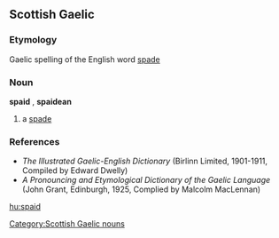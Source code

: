 ==Scottish Gaelic==

===Etymology===
Gaelic spelling of the English word [[spade]]

===Noun===
'''spaid''' {{f}}, '''spaidean''' {{p}}

# a [[spade]]

===References===
* ''The Illustrated Gaelic-English Dictionary'' (Birlinn Limited, 1901-1911, Compiled by Edward Dwelly)
* ''A Pronouncing and Etymological Dictionary of the Gaelic Language'' (John Grant, Edinburgh, 1925, Complied by Malcolm MacLennan)

[[Category:Scottish Gaelic nouns]]

[[hu:spaid]]